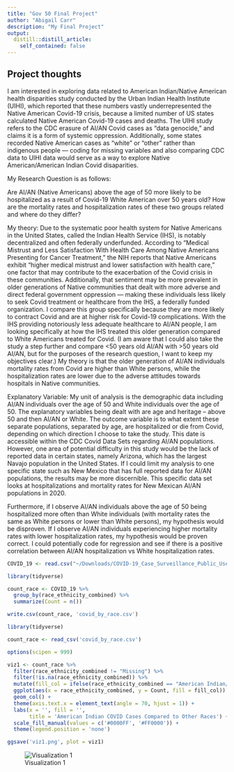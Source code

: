 ```yaml
---
title: "Gov 50 Final Project"
author: "Abigail Carr"
description: "My Final Project"
output:
  distill::distill_article:
    self_contained: false
---
```




## Project thoughts

I am interested in exploring data related to American Indian/Native American health disparities study conducted by the Urban Indian Health Institute (UIHI), which reported that these numbers vastly underrepresented the Native American Covid-19 crisis, because a limited number of US states calculated Native American Covid-19 cases and deaths. The UIHI study refers to the CDC erasure of AI/AN Covid cases as “data genocide,” and claims it is a form of systemic oppression. Additionally, some states recorded Native American cases as “white” or “other” rather than indigenous people --- coding for missing variables and also comparing CDC data to UIHI data would serve as a way to explore Native American/American Indian Covid disaparities. 

My Research Question is as follows: 

Are AI/AN (Native Americans) above the age of 50 more likely to be hospitalized as a result of Covid-19 White American over 50 years old? How are the mortality rates and hospitalization rates of these two groups related and where do they differ? 

My theory: 
Due to the systematic poor health system for Native Americans in the United States, called the Indian Health Service (IHS), is notably decentralized and often federally underfunded. According to “Medical Mistrust and Less Satisfaction With Health Care Among Native Americans Presenting for Cancer Treatment,” the NIH reports that Native Americans exhibit “higher medical mistrust and lower satisfaction with health care,” one factor that may contribute to the exacerbation of the Covid crisis in these communities. Additionally, that sentiment may be more prevalent in older generations of Native communities that dealt with more adverse and direct federal government oppression — making these individuals less likely to seek Covid treatment or healthcare from the IHS, a federally funded organization. I compare this group specifically because they are more likely to contract Covid and are at higher risk for Covid-19 complications. With the IHS providing notoriously less adequate healthcare to AI/AN people, I am looking specifically at how the IHS treated this older generation compared to White Americans treated for Covid. (I am aware that I could also take the study a step further and compare <50 years old AI/AN with >50 years old AI/AN, but for the purposes of the research question, I want to keep my objectives clear.) My theory is that the older generation of AI/AN individuals mortality rates from Covid are higher than White persons, while the hospitalization rates are lower due to the adverse attitudes towards hospitals in Native communities. 

Explanatory Variable: My unit of analysis is the demographic data including AI/AN individuals over the age of 50 and White individuals over the age of 50. The explanatory variables being dealt with are age and heritage – above 50 and then AI/AN or White. The outcome variable is to what extent these separate populations, separated by age, are hospitalized or die from Covid, depending on which direction I choose to take the study. This date is accessible within the CDC Covid Data Sets regarding AI/AN populations. However, one area of potential difficulty in this study would be the lack of reported data in certain states, namely Arizona, which has the largest Navajo population in the United States. If I could limit my analysis to one specific state such as New Mexico that has full reported data for AI/AN populations, the results may be more discernible. This specific data set looks at hospitalizations and mortality rates for New Mexican AI/AN populations in 2020. 

Furthermore, if I observe AI/AN individuals above the age of 50 being hospitalized more often than White individuals (with mortality rates the same as White persons or lower than White persons), my hypothesis would be disproven. If I observe AI/AN individuals experiencing higher mortality rates with lower hospitalization rates, my hypothesis would be proven correct. I could potentially code for regression and see if there is a positive correlation between AI/AN hospitalization vs White hospitalization rates. 

```r
COVID_19 <- read.csv("~/Downloads/COVID-19_Case_Surveillance_Public_Use_Data.csv")

library(tidyverse)

count_race <- COVID_19 %>%
  group_by(race_ethnicity_combined) %>%
  summarize(Count = n())

write.csv(count_race, 'covid_by_race.csv')

```

```r

library(tidyverse)

count_race <- read_csv('covid_by_race.csv')

options(scipen = 999)

viz1 <- count_race %>%
  filter(race_ethnicity_combined != "Missing") %>%
  filter(!is.na(race_ethnicity_combined)) %>%
  mutate(fill_col = ifelse(race_ethnicity_combined == "American Indian/Alaska Native, Non-Hispanic", "A", "B")) %>%
  ggplot(aes(x = race_ethnicity_combined, y = Count, fill = fill_col)) +
  geom_col() +
  theme(axis.text.x = element_text(angle = 70, hjust = 1)) +
  labs(x = '', fill = '',
       title = 'American Indian COVID Cases Compared to Other Races') +
  scale_fill_manual(values = c('#0000FF', '#FF0000')) +
  theme(legend.position = 'none')

ggsave('viz1.png', plot = viz1)

```
![Visualization 1](./viz1.png)
